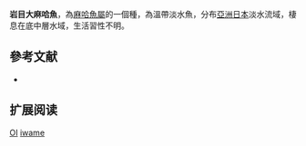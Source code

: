 {{NoteTA|G1=LS}}
{{Speciesbox
| name = 岩目大麻哈魚
| image = 
| image_width = 250px
| status = DD
| status_system = IUCN3.1
| genus = Oncorhynchus
| species = iwame
| authority = Kimura & Nakamura, 1961
| synonyms =  
}}
'''岩目大麻哈魚'''，為[[麻哈魚屬|麻哈魚屬]]的一個種，為溫帶淡水魚，分布[[亞洲|亞洲]][[日本|日本]]淡水流域，棲息在底中層水域，生活習性不明。

==參考文献==
*{{FishBase_species|genus=Oncorhynchus|species=iwame|year=2015|month=10}}

== 扩展阅读 ==
{{refbegin}}
{{wikispecies-inline|Oncorhynchus iwame}}
{{refend}}
{{Taxonbar|from=Q3316035}}

[[Category:IUCN红色名录数据缺乏物种|OI]]
[[Category:麻哈魚屬|iwame]]